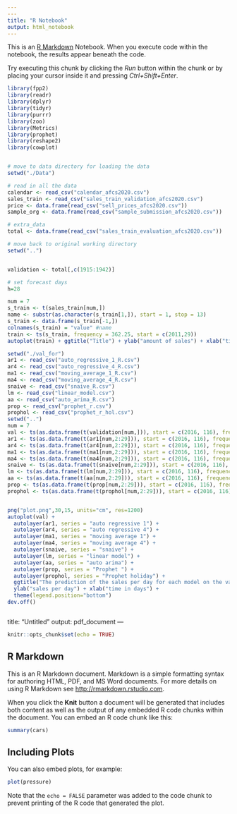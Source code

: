 ```yaml
---
---
title: "R Notebook"
output: html_notebook
---
```


This is an [R Markdown](http://rmarkdown.rstudio.com) Notebook. When you execute code within the notebook, the results appear beneath the code. 

Try executing this chunk by clicking the *Run* button within the chunk or by placing your cursor inside it and pressing *Ctrl+Shift+Enter*. 

```r
library(fpp2)
library(readr)
library(dplyr)
library(tidyr)
library(purrr)
library(zoo)
library(Metrics)
library(prophet)
library(reshape2)
library(cowplot)


# move to data directory for loading the data
setwd("./Data")

# read in all the data
calendar <- read_csv("calendar_afcs2020.csv")
sales_train <- read_csv("sales_train_validation_afcs2020.csv")
price <- data.frame(read_csv("sell_prices_afcs2020.csv"))
sample_org <- data.frame(read_csv("sample_submission_afcs2020.csv"))

# extra_data
total <- data.frame(read_csv("sales_train_evaluation_afcs2020.csv"))

# move back to original working directory
setwd("..")


validation <- total[,c(1915:1942)]

# set forecast days
h=28

```

```r
num = 7
s_train <- t(sales_train[num,])
name <- substr(as.character(s_train[1,]), start = 1, stop = 13)
s_train <- data.frame(s_train[-1,])
colnames(s_train) = "value" #name
train <- ts(s_train, frequency = 362.25, start = c(2011,29))
autoplot(train) + ggtitle("Title") + ylab("amount of sales") + xlab("time in days")
```
```r
setwd("./val_for")
ar1 <- read_csv("auto_regressive_1_R.csv")
ar4 <- read_csv("auto_regressive_4_R.csv")
ma1 <- read_csv("moving_average_1_R.csv")
ma4 <- read_csv("moving_average_4_R.csv")
snaive <- read_csv("snaive_R.csv")
lm <- read_csv("linear_model.csv")
aa <- read_csv("auto_arima_R.csv")
prop <- read_csv("prophet_r.csv")
prophol <- read_csv("prophet_r_hol.csv")
setwd("..")  
num = 7 
val <- ts(as.data.frame(t(validation[num,])), start = c(2016, 116), frequency = 365.25)
ar1 <- ts(as.data.frame(t(ar1[num,2:29])), start = c(2016, 116), frequency = 365.25)
ar4 <- ts(as.data.frame(t(ar4[num,2:29])), start = c(2016, 116), frequency = 365.25)
ma1 <- ts(as.data.frame(t(ma1[num,2:29])), start = c(2016, 116), frequency = 365.25)
ma4 <- ts(as.data.frame(t(ma4[num,2:29])), start = c(2016, 116), frequency = 365.25)
snaive <- ts(as.data.frame(t(snaive[num,2:29])), start = c(2016, 116), frequency = 365.25)
lm <- ts(as.data.frame(t(lm[num,2:29])), start = c(2016, 116), frequency = 365.25)
aa <- ts(as.data.frame(t(aa[num,2:29])), start = c(2016, 116), frequency = 365.25)
prop <- ts(as.data.frame(t(prop[num,2:29])), start = c(2016, 116), frequency = 365.25)
prophol <- ts(as.data.frame(t(prophol[num,2:29])), start = c(2016, 116), frequency = 365.25)
```

```r

```

```r
png("plot.png",30,15, units="cm", res=1200)
autoplot(val) + 
  autolayer(ar1, series = "auto regressive 1") + 
  autolayer(ar4, series = "auto regressive 4") + 
  autolayer(ma1, series = "moving average 1") + 
  autolayer(ma4, series = "moving average 4") +
  autolayer(snaive, series = "snaive") + 
  autolayer(lm, series = "linear model") + 
  autolayer(aa, series = "auto arima") + 
  autolayer(prop, series = "Prophet ") + 
  autolayer(prophol, series = "Prophet holiday") + 
  ggtitle("The prediction of the sales per day for each model on the validation data") + 
  ylab("sales per day") + xlab("time in days") +
  theme(legend.position="bottom")
dev.off()
```


```r

```

title: "Untitled"
output: pdf_document
---

```r
knitr::opts_chunk$set(echo = TRUE)
```

## R Markdown

This is an R Markdown document. Markdown is a simple formatting syntax for authoring HTML, PDF, and MS Word documents. For more details on using R Markdown see <http://rmarkdown.rstudio.com>.

When you click the **Knit** button a document will be generated that includes both content as well as the output of any embedded R code chunks within the document. You can embed an R code chunk like this:

```r
summary(cars)
```

## Including Plots

You can also embed plots, for example:

```r
plot(pressure)
```

Note that the `echo = FALSE` parameter was added to the code chunk to prevent printing of the R code that generated the plot.
